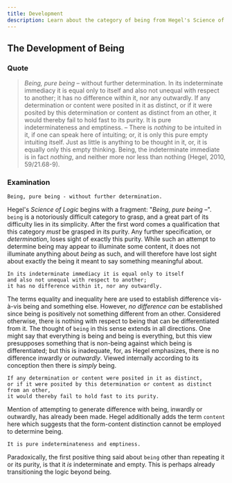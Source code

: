 ```yaml
---
title: Development
description: Learn about the category of being from Hegel's Science of Logic.
---
```


## The Development of Being

### Quote

> _Being, pure being_ &ndash; without further determination. In its indeterminate immediacy it is equal only to itself and also not unequal with respect to another; it has no difference within it, nor any outwardly. If any determination or content were posited in it as distinct, or if it were posited by this determination or content as distinct from an other, it would thereby fail to hold fast to its purity. It is pure indeterminateness and emptiness. &ndash; There is _nothing_ to be intuited in it, if one can speak here of intuiting; or, it is only this pure empty intuiting itself. Just as little is anything to be thought in it, or, it is equally only this empty thinking. Being, the indeterminate immediate is in fact _nothing_, and neither more nor less than nothing (Hegel, 2010, 59/21.68-9).

### Examination

```
Being, pure being - without further determination.
```

Hegel's _Science of Logic_ begins with a fragment: "_Being, pure being_ &ndash;". `being` is a notoriously difficult category to grasp, and a great part of its difficulty lies in its simplicity. After the first word comes a qualification that this category _must_ be grasped in its purity. Any further specification, or _determination_, loses sight of exactly this purity. While such an attempt to determine being may appear to illuminate some content, it does not illuminate anything about _being_ as such, and will therefore have lost sight about exactly the being it meant to say something meaningful about.

```
In its indeterminate immediacy it is equal only to itself
and also not unequal with respect to another;
it has no difference within it, nor any outwardly.
```

The terms equality and inequality here are used to establish difference vis-à-vis being and something else. However, _no difference can_ be established since being is positively not something different from an other. Considered otherwise, there is nothing with respect to being that can be differentiated from it. The thought of `being` in this sense extends in all directions. One might say that everything is being and being is everything, but this view presupposes something that is non-being against which being is differentiated; but this is inadequate, for, as Hegel emphasizes, there is no difference inwardly or _outwardly_. Viewed internally according to its conception then there is _simply_ being.

```
If any determination or content were posited in it as distinct, 
or if it were posited by this determination or content as distinct from an other, 
it would thereby fail to hold fast to its purity.
```

Mention of attempting to generate difference with being, inwardly or outwardly, has already been made. Hegel additionally adds the term `content` here which suggests that the form-content distinction cannot be employed to determine being. 

```
It is pure indeterminateness and emptiness.
```

Paradoxically, the first positive thing said about `being` other than repeating it or its purity, is that it _is_ indeterminate and empty. This is perhaps already transitioning the logic beyond being. 
